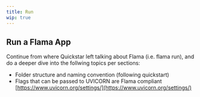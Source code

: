 ```yaml
---
title: Run
wip: true
---
```



## Run a Flama App

Continue from where Quickstar left talking about Flama (i.e. flama run), and do a deeper dive into the follwing topics
per sections:

- Folder structure and naming convention (following quickstart)
- Flags that can be passed to UVICORN are Flama compliant [https://www.uvicorn.org/settings/](https://www.uvicorn.org/settings/)
